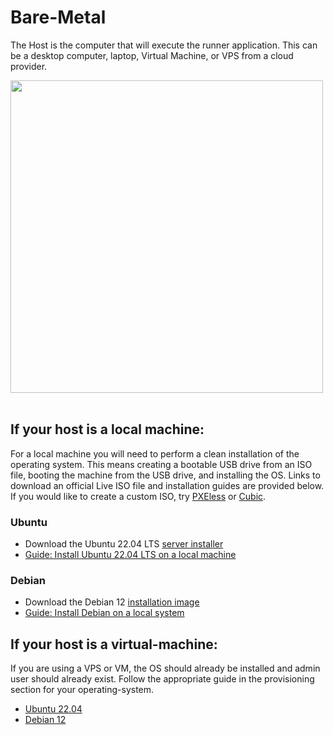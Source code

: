 
# Bare-Metal

The Host is the computer that will execute the runner application. This can be a desktop computer,
laptop, Virtual Machine, or VPS from a cloud provider.

<div style={{ textAlign: 'center' }}>
  <a target="\_blank" href={require('/assets/images/Metal.drawio.png').default}>
    <img src={Metal} width="500" />
  </a>
</div>
<br />

## If your host is a local machine:

For a local machine you will need to perform a clean installation of the operating system. This
means creating a bootable USB drive from an ISO file, booting the machine from the USB drive, and
installing the OS. Links to download an official Live ISO file and installation guides are provided
below. If you would like to create a custom ISO, try [PXEless](https://github.com/cloudymax/pxeless)
or [Cubic](https://github.com/PJ-Singh-001/Cubic).

### Ubuntu

- Download the Ubuntu 22.04 LTS
  [server installer](https://ftp.snt.utwente.nl/pub/os/linux/ubuntu-releases/22.04.3/ubuntu-22.04.3-live-server-amd64.iso)
- [Guide: Install Ubuntu 22.04 LTS on a local machine](https://ostechnix.com/install-ubuntu-server/)

### Debian

- Download the Debian 12
  [installation image](https://cdimage.debian.org/debian-cd/current/amd64/iso-dvd/debian-12.1.0-amd64-DVD-1.iso)
- [Guide: Install Debian on a local system](https://www.linuxtechi.com/how-to-install-debian-11-bullseye/)

## If your host is a virtual-machine:

If you are using a VPS or VM, the OS should already be installed and admin user should already
exist. Follow the appropriate guide in the provisioning section for your operating-system.

- [Ubuntu 22.04](../04-host-provisioning/02-ubuntu-setup.mdx)
- [Debian 12](../04-host-provisioning/01-debian-setup.mdx)
